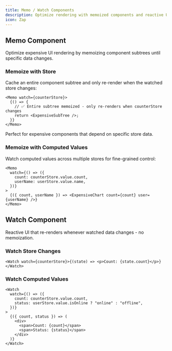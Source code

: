 ```yaml
---
title: Memo / Watch Components
description: Optimize rendering with memoized components and reactive UI patterns
icon: Zap
---
```


## Memo Component

Optimize expensive UI rendering by memoizing component subtrees until specific data changes.

### Memoize with Store

Cache an entire component subtree and only re-render when the watched store changes:

```tsx
<Memo watch={counterStore}>
  {() => {
    // ✅ Entire subtree memoized - only re-renders when counterStore changes
    return <ExpensiveSubTree />;
  }}
</Memo>
```

Perfect for expensive components that depend on specific store data.

### Memoize with Computed Values

Watch computed values across multiple stores for fine-grained control:

```tsx
<Memo
  watch={() => ({
    count: counterStore.value.count,
    userName: userStore.value.name,
  })}
>
  {({ count, userName }) => <ExpensiveChart count={count} user={userName} />}
</Memo>
```

## Watch Component

Reactive UI that re-renders whenever watched data changes - no memoization.

### Watch Store Changes

```tsx
<Watch watch={counterStore}>{(state) => <p>Count: {state.count}</p>}</Watch>
```

### Watch Computed Values

```tsx
<Watch
  watch={() => ({
    count: counterStore.value.count,
    status: userStore.value.isOnline ? "online" : "offline",
  })}
>
  {({ count, status }) => (
    <div>
      <span>Count: {count}</span>
      <span>Status: {status}</span>
    </div>
  )}
</Watch>
```
